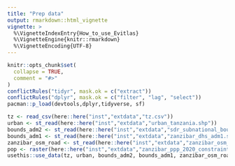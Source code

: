 ```yaml
---
title: "Prep data"
output: rmarkdown::html_vignette
vignette: >
  %\VignetteIndexEntry{How_to_use_Evitlas}
  %\VignetteEngine{knitr::rmarkdown}
  %\VignetteEncoding{UTF-8}
---
```


```r
knitr::opts_chunk$set(
  collapse = TRUE,
  comment = "#>"
)
conflictRules("tidyr", mask.ok = c("extract"))
conflictRules("dplyr", mask.ok = c("filter", "lag", "select"))
pacman::p_load(devtools,dplyr,tidyverse, sf)
```

```r
tz <- read_csv(here::here("inst","extdata","tz.csv")) 
urban <- st_read(here::here("inst","extdata","urban_tanzania.shp"))
bounds_adm2 <- st_read(here::here("inst","extdata","sdr_subnational_boundaries2.shp"))
bounds_adm1 <- st_read(here::here("inst","extdata","zanzibar_dhs_adm1.shp"))
zanzibar_osm_road <- st_read(here::here("inst","extdata","zanzibar_osm_road.shp"))
pop <- raster(here::here("inst","extdata","zanzibar_ppp_2020_constrainted.tif"))
usethis::use_data(tz, urban, bounds_adm2, bounds_adm1, zanzibar_osm_road, pop, overwrite=TRUE)
```

